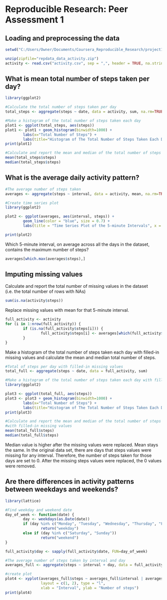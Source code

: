 # Reproducible Research: Peer Assessment 1

## Loading and preprocessing the data

```r
setwd("C:/Users/Owner/Documents/Coursera_Reproducible_Research/project1")

unzip(zipfile="repdata_data_activity.zip")
activity <- read.csv("activity.csv", sep = ",", header = TRUE, na.strings ="NA", stringsAsFactors = FALSE)
```

## What is mean total number of steps taken per day?

```r
library(ggplot2)

#Calculate the total number of steps taken per day
total_steps <- aggregate(steps ~ date, data = activity, sum, na.rm=TRUE)

#Make a histogram of the total number of steps taken each day
plot1 <- ggplot(total_steps, aes(steps))
plot1 <- plot1 + geom_histogram(binwidth=1000) + 
        labs(x="Total Number of Steps") +
        labs(title="Histogram of The Total Number of Steps Taken Each Day")
print(plot1)

#Calculate and report the mean and median of the total number of steps taken per day
mean(total_steps$steps)
median(total_steps$steps)
```

## What is the average daily activity pattern?

```r
#The average number of steps taken
averages <- aggregate(steps ~ interval, data = activity, mean, na.rm=TRUE)

#Create time series plot
library(ggplot2)

plot2 <- ggplot(averages, aes(interval, steps)) + 
        geom_line(color = "blue", size = 0.7) + 
        labs(title = "Time Series Plot of the 5-minute Intervals", x = "5-minute intervals", y = "Average Number of Steps Taken")

print(plot2)
```

Which 5-minute interval, on average across all the days in the dataset, contains the maximum number of steps?

```r
averages[which.max(averages$steps),]
```

## Imputing missing values

Calculate and report the total number of missing values in the dataset (i.e. the total number of rows with NAs)

```r
sum(is.na(activity$steps))
```

Replace missing values with mean for that 5-minute interval. 

```r
full_activity <- activity
for (i in 1:nrow(full_activity)) {
        if (is.na(full_activity$steps[i])) {
                full_activity$steps[i] <- averages[which(full_activity$interval[i] == averages$interval), ]$steps
        }
}
```

Make a histogram of the total number of steps taken each day with filled-in missing values and calculate the mean and median total number of steps.

```r
#Total of steps per day with filled-in missing values
total_full <- aggregate(steps ~ date, data = full_activity, sum)

#Make a histogram of the total number of steps taken each day with filled-in missing values
library(ggplot2)

plot3 <- ggplot(total_full, aes(steps))
plot3 <- plot3 + geom_histogram(binwidth=1000) + 
        labs(x="Total Number of Steps") +
        labs(title="Histogram of The Total Number of Steps Taken Each Day With Filled-in Missing Values")
print(plot3)

#Calculate and report the mean and median of the total number of steps taken per day
#with filled-in missing values
mean(total_full$steps)
median(total_full$steps)
```

Median value is higher after the missing values were replaced.  Mean stays the same.  In the original data set, there are days that steps values were missing for any interval.  Therefore, the number of steps taken for those days are set to 0.  After the missing steps values were replaced, the 0 values were removed.

## Are there differences in activity patterns between weekdays and weekends?

```r

library(lattice)

#Find weekday and weekend date
day_of_week <- function(date) {
        day <- weekdays(as.Date(date))
        if (day %in% c("Monday", "Tuesday", "Wednesday", "Thursday", "Friday"))
                return("weekday")
        else if (day %in% c("Saturday", "Sunday"))
                return("weekend")
}

full_activity$day <- sapply(full_activity$date, FUN=day_of_week)

#The average number of steps taken by interval and day
averages_full <- aggregate(steps ~ interval + day, data = full_activity, mean)

#create plot
plot4 <- xyplot(averages_full$steps ~ averages_full$interval | averages_full$day, 
                layout = c(1, 2), type = "l", 
                xlab = "Interval", ylab = "Number of steps")
print(plot4)
```
